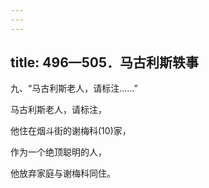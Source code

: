 ```yaml
---
---
---
```

title: 496—505．马古利斯轶事
---



九、“马古利斯老人，请标注……”


马古利斯老人，请标注，

他住在烟斗街的谢梅科(10)家，

作为一个绝顶聪明的人，

他放弃家庭与谢梅科同住。